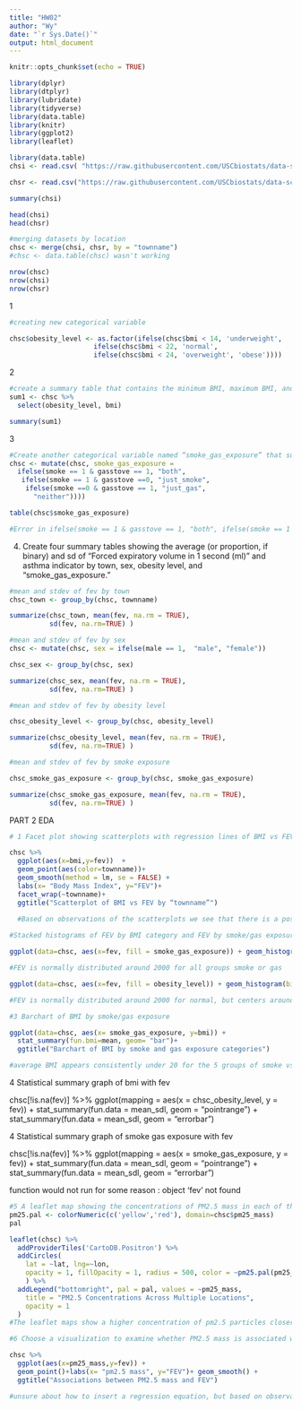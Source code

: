 ```yaml
---
title: "HW02"
author: "Wy"
date: "`r Sys.Date()`"
output: html_document
---
```


```r
knitr::opts_chunk$set(echo = TRUE)
```

```r
library(dplyr)
library(dtplyr)
library(lubridate)
library(tidyverse)
library(data.table)
library(knitr)
library(ggplot2)
library(leaflet)

```

```r
library(data.table)
chsi <- read.csv( "https://raw.githubusercontent.com/USCbiostats/data-science-data/master/01_chs/chs_individual.csv")

chsr <- read.csv("https://raw.githubusercontent.com/USCbiostats/data-science-data/master/01_chs/chs_regional.csv")
```

```r
summary(chsi)

head(chsi)
head(chsr)
```
```r
#merging datasets by location
chsc <- merge(chsi, chsr, by = "townname")
#chsc <- data.table(chsc) wasn't working

nrow(chsc)
nrow(chsi)
nrow(chsr)
```

1
```r
#creating new categorical variable 

chsc$obesity_level <- as.factor(ifelse(chsc$bmi < 14, 'underweight',
                     ifelse(chsc$bmi < 22, 'normal', 
                     ifelse(chsc$bmi < 24, 'overweight', 'obese'))))

```

2
```r
#create a summary table that contains the minimum BMI, maximum BMI, and the total number of observations per category.
sum1 <- chsc %>%
  select(obesity_level, bmi)

summary(sum1)

```

3
```r

#Create another categorical variable named “smoke_gas_exposure” that summarizes “Second Hand Smoke” and “Gas Stove.” The variable should have four categories in total.
chsc <- mutate(chsc, smoke_gas_exposure =
  ifelse(smoke == 1 & gasstove == 1, "both", 
   ifelse(smoke == 1 & gasstove ==0, "just_smoke", 
    ifelse(smoke ==0 & gasstove == 1, "just_gas",
      "neither"))))

table(chsc$smoke_gas_exposure)

#Error in ifelse(smoke == 1 & gasstove == 1, "both", ifelse(smoke == 1 & : object 'smoke' not found

```

4. Create four summary tables showing the average (or proportion, if binary) and sd of “Forced expiratory volume in 1 second (ml)” and asthma indicator by town, sex, obesity level, and “smoke_gas_exposure.”
```r

#mean and stdev of fev by town
chsc_town <- group_by(chsc, townname)

summarize(chsc_town, mean(fev, na.rm = TRUE),
          sd(fev, na.rm=TRUE) )

```


```r
#mean and stdev of fev by sex
chsc <- mutate(chsc, sex = ifelse(male == 1,  "male", "female"))

chsc_sex <- group_by(chsc, sex)

summarize(chsc_sex, mean(fev, na.rm = TRUE),
          sd(fev, na.rm=TRUE) )
```
```r
#mean and stdev of fev by obesity level

chsc_obesity_level <- group_by(chsc, obesity_level)

summarize(chsc_obesity_level, mean(fev, na.rm = TRUE),
          sd(fev, na.rm=TRUE) )
```

```r
#mean and stdev of fev by smoke exposure

chsc_smoke_gas_exposure <- group_by(chsc, smoke_gas_exposure)

summarize(chsc_smoke_gas_exposure, mean(fev, na.rm = TRUE),
          sd(fev, na.rm=TRUE) )
```



PART 2 EDA

```r
# 1 Facet plot showing scatterplots with regression lines of BMI vs FEV by “townname”.

chsc %>%
  ggplot(aes(x=bmi,y=fev))  +
  geom_point(aes(color=townname))+ 
  geom_smooth(method = lm, se = FALSE) +
  labs(x= "Body Mass Index", y="FEV")+
  facet_wrap(~townname)+
  ggtitle("Scatterplot of BMI vs FEV by “townname”")
 
  #Based on observations of the scatterplots we see that there is a positive relationship between BMI and FEV across different towns, which makes sense as bigger bodies in general have higher lung capacities thus forced expiratory volume.
```

```r
#Stacked histograms of FEV by BMI category and FEV by smoke/gas exposure. Use different color schemes than the ggplot default.

ggplot(data=chsc, aes(x=fev, fill = smoke_gas_exposure)) + geom_histogram(bins=30)+ scale_fill_brewer() #using a gradient palette

#FEV is normally distributed around 2000 for all groups smoke or gas

ggplot(data=chsc, aes(x=fev, fill = obesity_level)) + geom_histogram(bins=30)+ scale_fill_brewer() #using a gradient palette

#FEV is normally distributed around 2000 for normal, but centers around 1600 for underweight and 2200 for overweight/obese category. This makes sense given the relationship between general body size and lung volume

```

```r
#3 Barchart of BMI by smoke/gas exposure

ggplot(data=chsc, aes(x= smoke_gas_exposure, y=bmi)) +
  stat_summary(fun.bmi=mean, geom= "bar")+
  ggtitle("Barchart of BMI by smoke and gas exposure categories")

#average BMI appears consistently under 20 for the 5 groups of smoke vs gas exposure.  BMI appears lowest in the group that was subject to neither smoke or gas.
```


4 Statistical summary graph of bmi with fev


 chsc[!is.na(fev)] %>%
  ggplot(mapping = aes(x = chsc_obesity_level, y = fev)) + 
    stat_summary(fun.data = mean_sdl, geom = "pointrange") +
    stat_summary(fun.data = mean_sdl, geom = "errorbar") 


4 Statistical summary graph of smoke gas exposure with fev


  chsc[!is.na(fev)] %>%
  ggplot(mapping = aes(x = smoke_gas_exposure, y = fev)) + 
    stat_summary(fun.data = mean_sdl, geom = "pointrange") +
    stat_summary(fun.data = mean_sdl, geom = "errorbar") 

function would not run for some reason : object 'fev' not found
  

```r
#5 A leaflet map showing the concentrations of PM2.5 mass in each of the CHS communities.
pm25.pal <- colorNumeric(c('yellow','red'), domain=chsc$pm25_mass)
pal

leaflet(chsc) %>% 
  addProviderTiles('CartoDB.Positron') %>% 
  addCircles(
    lat = ~lat, lng=~lon,
    opacity = 1, fillOpacity = 1, radius = 500, color = ~pm25.pal(pm25_mass)
    ) %>%
  addLegend("bottomright", pal = pal, values = ~pm25_mass,
    title = "PM2.5 Concentrations Across Multiple Locations",
    opacity = 1
  )
#The leaflet maps show a higher concentration of pm2.5 particles closer to riverside and a lower concentration outside of the LA metropolitan area and closer to the coast. This is likely the result of pollution and trapping of particles within the central basins.
```



```r
#6 Choose a visualization to examine whether PM2.5 mass is associated with FEV.

chsc %>%
  ggplot(aes(x=pm25_mass,y=fev)) +
  geom_point()+labs(x= "pm2.5 mass", y="FEV")+ geom_smooth() +
  ggtitle("Associations between PM2.5 mass and FEV")

#unsure about how to insert a regression equation, but based on observation and the regression line alone, there seems to be a negative association between pm2.5 mass and FEV.  The relationship however appears very small. 
```


